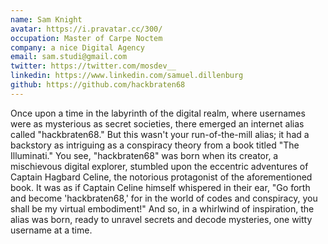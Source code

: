 ```yaml
---
name: Sam Knight
avatar: https://i.pravatar.cc/300/
occupation: Master of Carpe Noctem
company: a nice Digital Agency
email: sam.studi@gmail.com
twitter: https://twitter.com/mosdev__
linkedin: https://www.linkedin.com/samuel.dillenburg 
github: https://github.com/hackbraten68
---
```


Once upon a time in the labyrinth of the digital realm, where usernames were as mysterious as secret societies, there emerged an internet alias called "hackbraten68." But this wasn't your run-of-the-mill alias; it had a backstory as intriguing as a conspiracy theory from a book titled "The Illuminati." You see, "hackbraten68" was born when its creator, a mischievous digital explorer, stumbled upon the eccentric adventures of Captain Hagbard Celine, the notorious protagonist of the aforementioned book. It was as if Captain Celine himself whispered in their ear, "Go forth and become 'hackbraten68,' for in the world of codes and conspiracy, you shall be my virtual embodiment!" And so, in a whirlwind of inspiration, the alias was born, ready to unravel secrets and decode mysteries, one witty username at a time.
